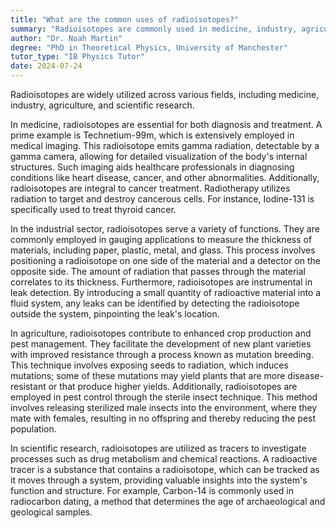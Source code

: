 ```yaml
---
title: "What are the common uses of radioisotopes?"
summary: "Radioisotopes are commonly used in medicine, industry, agriculture, and scientific research."
author: "Dr. Noah Martin"
degree: "PhD in Theoretical Physics, University of Manchester"
tutor_type: "IB Physics Tutor"
date: 2024-07-24
---
```


Radioisotopes are widely utilized across various fields, including medicine, industry, agriculture, and scientific research.

In medicine, radioisotopes are essential for both diagnosis and treatment. A prime example is Technetium-99m, which is extensively employed in medical imaging. This radioisotope emits gamma radiation, detectable by a gamma camera, allowing for detailed visualization of the body's internal structures. Such imaging aids healthcare professionals in diagnosing conditions like heart disease, cancer, and other abnormalities. Additionally, radioisotopes are integral to cancer treatment. Radiotherapy utilizes radiation to target and destroy cancerous cells. For instance, Iodine-131 is specifically used to treat thyroid cancer.

In the industrial sector, radioisotopes serve a variety of functions. They are commonly employed in gauging applications to measure the thickness of materials, including paper, plastic, metal, and glass. This process involves positioning a radioisotope on one side of the material and a detector on the opposite side. The amount of radiation that passes through the material correlates to its thickness. Furthermore, radioisotopes are instrumental in leak detection. By introducing a small quantity of radioactive material into a fluid system, any leaks can be identified by detecting the radioisotope outside the system, pinpointing the leak's location.

In agriculture, radioisotopes contribute to enhanced crop production and pest management. They facilitate the development of new plant varieties with improved resistance through a process known as mutation breeding. This technique involves exposing seeds to radiation, which induces mutations; some of these mutations may yield plants that are more disease-resistant or that produce higher yields. Additionally, radioisotopes are employed in pest control through the sterile insect technique. This method involves releasing sterilized male insects into the environment, where they mate with females, resulting in no offspring and thereby reducing the pest population.

In scientific research, radioisotopes are utilized as tracers to investigate processes such as drug metabolism and chemical reactions. A radioactive tracer is a substance that contains a radioisotope, which can be tracked as it moves through a system, providing valuable insights into the system's function and structure. For example, Carbon-14 is commonly used in radiocarbon dating, a method that determines the age of archaeological and geological samples.
    